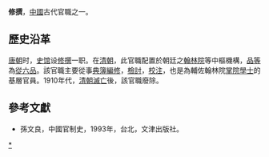 '''修撰'''，[[中國|中國]]古代官職之一。

==歷史沿革==
[[唐朝|唐朝]]时，[[史馆|史馆]]设[[史馆修撰|修撰]]一职。在[[清朝|清朝]]，此官職配置於朝廷之[[翰林院|翰林院]]等中樞機構，[[品等|品等]]為[[從六品|從六品]]。該官職主要從事[[典簿|典簿]][[編修|編修]]，[[檢討|檢討]]，[[校注|校注]]，也是為輔佐翰林院[[掌院學士|掌院學士]]的基層官員。1910年代，[[清朝滅亡|清朝滅亡]]後，該官職廢除。

==參考文獻==
{{refbegin}}
*孫文良，中國官制史，1993年，台北，文津出版社。
{{refend}}

{{Government-official-hist-stub}}

[[Category:修撰|*]]